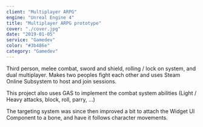 ```yaml
---
client: "Multiplayer ARPG"
engine: "Unreal Engine 4"
title: "Multiplayer ARPG prototype"
cover: "./cover.jpg"
date: "2019-01-05"
service: "Gamedev"
color: "#3b486e"
category: "Gamedev"
---
```


Third person, melee combat, sword and shield, rolling / lock on system, and dual multiplayer. Makes two peoples fight each other and uses Steam Online Subsystem to host and join sessions.

This project also uses GAS to implement the combat system abilities (Light / Heavy attacks, block, roll, parry, ...)

<Youtube id="s-9bWlSYhg4" />

The targeting system was since then improved a bit to attach the Widget UI Component to a bone, and have it follows character movements.

<Youtube id="9roqUE0DCUQ" />
